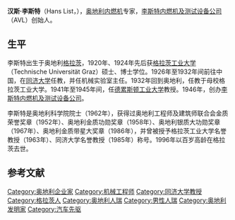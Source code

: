 '''汉斯·李斯特'''（Hans List，{{bd|1896年|4月30日|1996年|9月10日}}），[[奥地利|奥地利]][[内燃机|内燃机]]专家，[[李斯特内燃机及测试设备公司|李斯特内燃机及测试设备公司]]（AVL）创始人。

==生平==
李斯特出生于奥地利[[格拉茨|格拉茨]]，1920年、1924年先后获[[格拉茨工业大学|格拉茨工业大学]]（Technische Universität Graz）硕士、博士学位。1926年至1932年间前往中国，在[[同济大学|同济大学]]任教，并任机械实验室主任。1932年回到奥地利，任教于母校格拉茨工业大学。1941年至1945年间，任[[德累斯顿工业大学|德累斯顿工业大学]]教授。1946年，创办[[李斯特内燃机及测试设备公司|李斯特内燃机及测试设备公司]]。{{r|li}}{{r|tj}}

李斯特是奥地利科学院院士（1962年），获得过奥地利工程师及建筑师联合会金质荣誉奖章（1952年）、奥地利金质功勋奖章（1958年）、奥地利银质大功勋奖章（1967年）、奥地利金质带星大奖章（1986年），并曾被授予格拉茨工业大学名誉教授（1963年）、同济大学名誉教授（1985年）称号。1996年以百岁高龄在格拉茨去世。{{r|li}}

== 参考文献 ==
{{reflist|refs=
<ref name=li>{{cite book|title=《德国对华政策中的同济大学 1907-1941》|author=李乐曾|publisher=同济大学出版社|year=2007|pages=298-299}}</ref>
<ref name=tj>{{cite web|url=http://www.tongji-uni.com/newsshow.aspx?sn=2967|title=AVL活动日–AVL李斯特教学室命名仪式&实验设备捐赠签约仪式|date=2012-05-21|publisher=同济大学外事办公室}}{{dead link|date=2018年3月 |bot=InternetArchiveBot |fix-attempted=yes }}</ref>
}}

{{Authority control}}
{{DEFAULTSORT:List, Hans}}
[[Category:奥地利企业家|Category:奥地利企业家]]
[[Category:机械工程师|Category:机械工程师]]
[[Category:同济大学教授|Category:同济大学教授]]
[[Category:格拉茨人|Category:格拉茨人]]
[[Category:奥地利人瑞|Category:奥地利人瑞]]
[[Category:男性人瑞|Category:男性人瑞]]
[[Category:奥地利发明家|Category:奥地利发明家]]
[[Category:汽车先驱|Category:汽车先驱]]